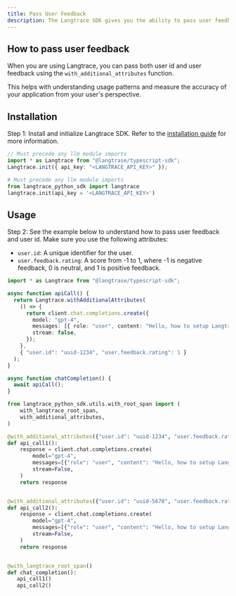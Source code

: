 ```yaml
---
title: Pass User Feedback
description: The Langtrace SDK gives you the ability to pass user feedback from your application as scores for measuring accuracy.
---
```


## How to pass user feedback

When you are using Langtrace, you can pass both user id and user feedback using the `with_additional_attributes` function.

This helps with understanding usage patterns and measure the accuracy of your application from your user's perspective.

## Installation

Step 1: Install and initialize Langtrace SDK. Refer to the [installation guide](/quickstart) for more information.

<CodeGroup>

```typescript Typescript
// Must precede any llm module imports
import * as Langtrace from "@langtrase/typescript-sdk";
Langtrace.init({ api_key: "<LANGTRACE_API_KEY>" });
```

```python Python
# Must precede any llm module imports
from langtrace_python_sdk import langtrace
langtrace.init(api_key = '<LANGTRACE_API_KEY>')
```

</CodeGroup>

## Usage

Step 2: See the example below to understand how to pass user feedback and user id. Make sure you use the following attributes:

- `user.id`: A unique identifier for the user.
- `user.feedback.rating`: A score from -1 to 1, where -1 is negative feedback, 0 is neutral, and 1 is positive feedback.

<CodeGroup>

```typescript Typescript
import * as Langtrace from "@langtrase/typescript-sdk";

async function apiCall() {
  return Langtrace.withAdditionalAttributes(
    () => {
      return client.chat.completions.create({
        model: "gpt-4",
        messages: [{ role: "user", content: "Hello, how to setup Langtrace?" }],
        stream: false,
      });
    },
    { "user.id": "uuid-1234", "user.feedback.rating": 1 }
  );
}

async function chatCompletion() {
  await apiCall();
}
```

```python Python
from langtrace_python_sdk.utils.with_root_span import (
    with_langtrace_root_span,
    with_additional_attributes,
)

@with_additional_attributes({"user.id": "uuid-1234", "user.feedback.rating": 1})
def api_call1():
    response = client.chat.completions.create(
        model="gpt-4",
        messages=[{"role": "user", "content": "Hello, how to setup Langtrace?"}],
        stream=False,
    )
    return response


@with_additional_attributes({"user.id": "uuid-5678", "user.feedback.rating": -1})
def api_call2():
    response = client.chat.completions.create(
        model="gpt-4",
        messages=[{"role": "user", "content": "Hello, how to setup Langtrace?"}],
        stream=False,
    )
    return response


@with_langtrace_root_span()
def chat_completion():
   api_call1()
   api_call2()
```

</CodeGroup>
